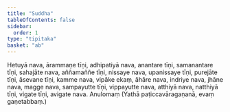 ```yaml
---
title: "Suddha"
tableOfContents: false
sidebar:
  order: 1
type: "tipitaka"
basket: "ab"
---
```



<DynamicBreadcrumb />

<Division number="103">

<Paragraph number="408">
Hetuyā nava, ārammaṇe tīṇi, adhipatiyā nava, anantare tīṇi, samanantare tīṇi, sahajāte nava, aññamaññe tīṇi, nissaye nava, upanissaye tīṇi, purejāte tīṇi, āsevane tīṇi, kamme nava, vipāke ekaṃ, āhāre nava, indriye nava, jhāne nava, magge nava, sampayutte tīṇi, vippayutte nava, atthiyā nava, natthiyā tīṇi, vigate tīṇi, avigate nava.

</Paragraph>
</Division>

<Paragraph number="409" type="center">
Anulomaṃ



</Paragraph>

<Paragraph number="410" type="center">
(Yathā paṭiccavāragaṇanā, evaṃ gaṇetabbaṃ.)
</Paragraph>